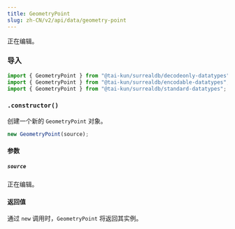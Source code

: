 ```yaml
---
title: GeometryPoint
slug: zh-CN/v2/api/data/geometry-point
---
```



正在编辑。

### 导入

```ts
import { GeometryPoint } from "@tai-kun/surrealdb/decodeonly-datatypes";
import { GeometryPoint } from "@tai-kun/surrealdb/encodable-datatypes";
import { GeometryPoint } from "@tai-kun/surrealdb/standard-datatypes";
```

### `.constructor()`

创建一个新的 `GeometryPoint` 对象。

```ts
new GeometryPoint(source);
```

#### 参数

##### `source`

正在编辑。

#### 返回值

通过 `new` 调用时，`GeometryPoint` 将返回其实例。
